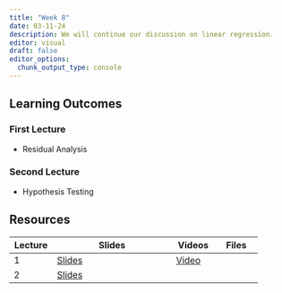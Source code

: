 ```yaml
---
title: "Week 8"
date: 03-11-24
description: We will continue our discussion on linear regression.
editor: visual
draft: false
editor_options: 
  chunk_output_type: console
---
```


## Learning Outcomes

### First Lecture

-   Residual Analysis

### Second Lecture

-   Hypothesis Testing

## Resources

| Lecture | Slides                                                         | Videos                                | Files |
|-------------|-----------------------------------|-------------|-------------|
| 1       | [Slides](https://m408.inqs.info/lectures/8a.html#/title-slide) | [Video](https://youtu.be/d5X0kPQ-nMc) |       |
| 2       | [Slides](https://m408.inqs.info/lectures/8b.html#/title-slide) |                                       |       |
